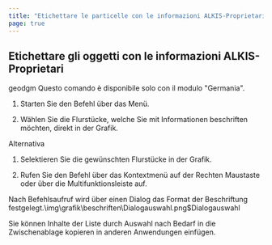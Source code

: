```yaml
---
title: "Etichettare le particelle con le informazioni ALKIS-Proprietari"
page: true
---
```

## Etichettare gli oggetti con le informazioni ALKIS-Proprietari

 <Placeholder>geodgm</Placeholder> 
<Warning>
Questo comando &#232; disponibile solo con il modulo &quot;Germania&quot;. 
</Warning>



1. Starten Sie den Befehl &#252;ber das Men&#252;.

2. W&#228;hlen Sie die Flurst&#252;cke, welche Sie mit Informationen beschriften m&#246;chten, direkt in der Grafik.



Alternativa


1. Selektieren Sie die gew&#252;nschten Flurst&#252;cke in der Grafik.

2. Rufen Sie den Befehl &#252;ber das Kontextmen&#252; auf der <Border>Rechten Maustaste</Border>  oder &#252;ber die Multifunktionsleiste auf.




Nach Befehlsaufruf wird &#252;ber einen Dialog das Format der Beschriftung festgelegt.<Image>\img\grafik\beschriften\Dialogauswahl.png$Dialogauswahl</Image>

<Success>
Sie k&#246;nnen Inhalte der Liste durch Auswahl nach Bedarf in die Zwischenablage kopieren in anderen Anwendungen einf&#252;gen.
</Success>


